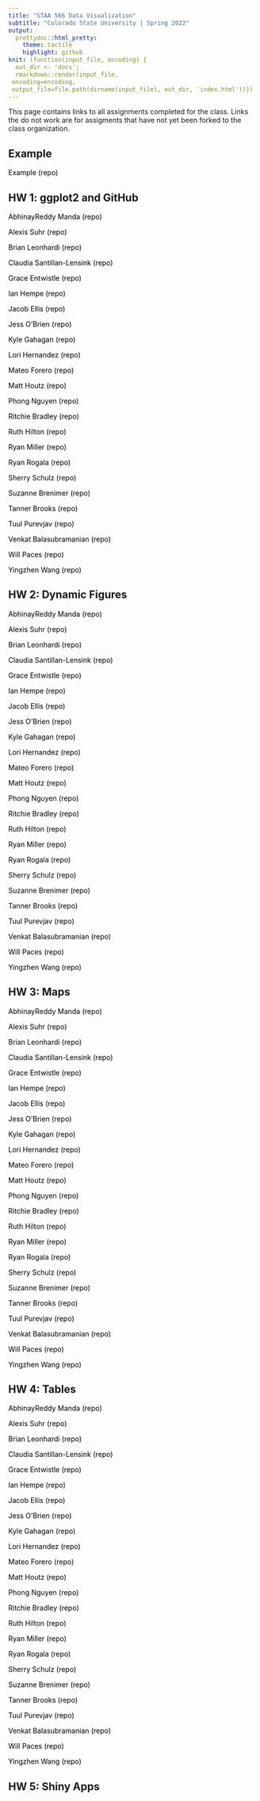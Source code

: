 ```yaml
---
title: "STAA 566 Data Visualization"
subtitle: "Colorado State University | Spring 2022"
output:
  prettydoc::html_pretty:
    theme: tactile
    highlight: github
knit: (function(input_file, encoding) {
  out_dir <- 'docs';
  rmarkdown::render(input_file,
 encoding=encoding,
 output_file=file.path(dirname(input_file), out_dir, 'index.html'))})
---
```


<style>

h1.title {
  color: black;
}

h2.subtitle {
  color: black;
}


a:link {
  color: black; 
  background-color: transparent; 
  text-decoration: none;
}

a:visited {
  color: black;
  background-color: transparent;
  text-decoration: none;
}

a:hover {
  color: black;
  background-color: transparent;
  text-decoration: underline;
}

a:active {
  color: black;
  background-color: transparent;
  text-decoration: underline;
}
</style>

This page contains links to all assignments completed for the class. Links the do not work are for assigments that have not yet been forked to the class organization.

## Example

[Example](https://staa566-csu-sp2022.github.io/HW1_Wilson_Ander/) [(repo)](https://github.com/staa566-csu-sp2022/HW1_Wilson_Ander)

## HW 1: ggplot2 and GitHub

[AbhinayReddy Manda](https://staa566-csu-sp2022.github.io/HW1_Manda_AbhinayReddy)	[(repo)](https://github.com/staa566-csu-sp2022/HW1_Manda_AbhinayReddy)

[Alexis Suhr](https://staa566-csu-sp2022.github.io/HW1_Suhr_Alexis)	[(repo)](https://github.com/staa566-csu-sp2022/HW1_Suhr_Alexis)

[Brian Leonhardi](https://staa566-csu-sp2022.github.io/HW1_Leonhardi_Brian)	[(repo)](https://github.com/staa566-csu-sp2022/HW1_Leonhardi_Brian)

[Claudia Santillan-Lensink](https://staa566-csu-sp2022.github.io/HW1_Santillan-Lensink_Claudia)	[(repo)](https://github.com/staa566-csu-sp2022/HW1_Santillan-Lensink_Claudia)

[Grace Entwistle](https://staa566-csu-sp2022.github.io/HW1_Entwistle_Grace)	[(repo)](https://github.com/staa566-csu-sp2022/HW1_Entwistle_Grace)

[Ian Hempe](https://staa566-csu-sp2022.github.io/HW1_Hempe_Ian)	[(repo)](https://github.com/staa566-csu-sp2022/HW1_Hempe_Ian)

[Jacob Ellis](https://staa566-csu-sp2022.github.io/HW1_Ellis_Jacob)	[(repo)](https://github.com/staa566-csu-sp2022/HW1_Ellis_Jacob)

[Jess O'Brien](https://staa566-csu-sp2022.github.io/HW1_OBrien_Jess)	[(repo)](https://github.com/staa566-csu-sp2022/HW1_OBrien_Jess)

[Kyle Gahagan](https://staa566-csu-sp2022.github.io/HW1_Gahagan_Kyle)	[(repo)](https://github.com/staa566-csu-sp2022/HW1_Gahagan_Kyle)

[Lori Hernandez](https://staa566-csu-sp2022.github.io/HW1_Hernandez_Lori)	[(repo)](https://github.com/staa566-csu-sp2022/HW1_Hernandez_Lori)

[Mateo Forero](https://staa566-csu-sp2022.github.io/HW1_Forero_Mateo)	[(repo)](https://github.com/staa566-csu-sp2022/HW1_Forero_Mateo)

[Matt Houtz](https://staa566-csu-sp2022.github.io/HW1_Houtz_Matt)	[(repo)](https://github.com/staa566-csu-sp2022/HW1_Houtz_Matt)

[Phong Nguyen](https://staa566-csu-sp2022.github.io/HW1_Nguyen_Phong)	[(repo)](https://github.com/staa566-csu-sp2022/HW1_Nguyen_Phong)

[Ritchie Bradley](https://staa566-csu-sp2022.github.io/HW1_Bradley_Ritchie)	[(repo)](https://github.com/staa566-csu-sp2022/HW1_Bradley_Ritchie)

[Ruth Hilton](https://staa566-csu-sp2022.github.io/HW1_Hilton_Ruth)	[(repo)](https://github.com/staa566-csu-sp2022/HW1_Hilton_Ruth)

[Ryan Miller](https://staa566-csu-sp2022.github.io/HW1_Miller_Ryan)	[(repo)](https://github.com/staa566-csu-sp2022/HW1_Miller_Ryan)

[Ryan Rogala](https://staa566-csu-sp2022.github.io/HW1_Rogala_Ryan)	[(repo)](https://github.com/staa566-csu-sp2022/HW1_Rogala_Ryan)

[Sherry Schulz](https://staa566-csu-sp2022.github.io/HW1_Schulz_Sherry)	[(repo)](https://github.com/staa566-csu-sp2022/HW1_Schulz_Sherry)

[Suzanne Brenimer](https://staa566-csu-sp2022.github.io/HW1_Brenimer_Suzanne)	[(repo)](https://github.com/staa566-csu-sp2022/HW1_Brenimer_Suzanne)

[Tanner Brooks](https://staa566-csu-sp2022.github.io/HW1_Brooks_Tanner)	[(repo)](https://github.com/staa566-csu-sp2022/HW1_Brooks_Tanner)

[Tuul Purevjav](https://staa566-csu-sp2022.github.io/HW1_Purevjav_Tuul)	[(repo)](https://github.com/staa566-csu-sp2022/HW1_Purevjav_Tuul)

[Venkat Balasubramanian](https://staa566-csu-sp2022.github.io/HW1__Balasubramanian_Venkataraman)	[(repo)](https://github.com/staa566-csu-sp2022/HW1__Balasubramanian_Venkataraman)

[Will Paces](https://staa566-csu-sp2022.github.io/HW1_Paces_Will)	[(repo)](https://github.com/staa566-csu-sp2022/HW1_Paces_Will)

[Yingzhen Wang](https://staa566-csu-sp2022.github.io/HW1_Wang_Yingzhen)	[(repo)](https://github.com/staa566-csu-sp2022/HW1_Wang_Yingzhen)

## HW 2: Dynamic Figures

[AbhinayReddy Manda](https://staa566-csu-sp2022.github.io/HW2_Manda_AbhinayReddy)	[(repo)](https://github.com/staa566-csu-sp2022/HW2_Manda_AbhinayReddy)

[Alexis Suhr](https://staa566-csu-sp2022.github.io/HW2_Suhr_Alexis)	[(repo)](https://github.com/staa566-csu-sp2022/HW2_Suhr_Alexis)

[Brian Leonhardi](https://staa566-csu-sp2022.github.io/HW2_Leonhardi_Brian)	[(repo)](https://github.com/staa566-csu-sp2022/HW2_Leonhardi_Brian)

[Claudia Santillan-Lensink](https://staa566-csu-sp2022.github.io/HW2_Santillan-Lensink_Claudia)	[(repo)](https://github.com/staa566-csu-sp2022/HW2_Santillan-Lensink_Claudia)

[Grace Entwistle](https://staa566-csu-sp2022.github.io/HW2_Entwistle_Grace)	[(repo)](https://github.com/staa566-csu-sp2022/HW2_Entwistle_Grace)

[Ian Hempe](https://staa566-csu-sp2022.github.io/HW2_Hempe_Ian)	[(repo)](https://github.com/staa566-csu-sp2022/HW2_Hempe_Ian)

[Jacob Ellis](https://staa566-csu-sp2022.github.io/HW2_Ellis_Jacob)	[(repo)](https://github.com/staa566-csu-sp2022/HW2_Ellis_Jacob)

[Jess O'Brien](https://staa566-csu-sp2022.github.io/HW2_OBrien_Jess)	[(repo)](https://github.com/staa566-csu-sp2022/HW2_OBrien_Jess)

[Kyle Gahagan](https://staa566-csu-sp2022.github.io/HW2_Gahagan_Kyle)	[(repo)](https://github.com/staa566-csu-sp2022/HW2_Gahagan_Kyle)

[Lori Hernandez](https://staa566-csu-sp2022.github.io/HW2_Hernandez_Lori)	[(repo)](https://github.com/staa566-csu-sp2022/HW2_Hernandez_Lori)

[Mateo Forero](https://staa566-csu-sp2022.github.io/HW2_Forero_Mateo)	[(repo)](https://github.com/staa566-csu-sp2022/HW2_Forero_Mateo)

[Matt Houtz](https://staa566-csu-sp2022.github.io/HW2_Houtz_Matt)	[(repo)](https://github.com/staa566-csu-sp2022/HW2_Houtz_Matt)

[Phong Nguyen](https://staa566-csu-sp2022.github.io/HW2_Nguyen_Phong)	[(repo)](https://github.com/staa566-csu-sp2022/HW2_Nguyen_Phong)

[Ritchie Bradley](https://staa566-csu-sp2022.github.io/HW2_Bradley_Ritchie)	[(repo)](https://github.com/staa566-csu-sp2022/HW2_Bradley_Ritchie)

[Ruth Hilton](https://staa566-csu-sp2022.github.io/HW2_Hilton_Ruth)	[(repo)](https://github.com/staa566-csu-sp2022/HW2_Hilton_Ruth)

[Ryan Miller](https://staa566-csu-sp2022.github.io/HW2_Miller_Ryan)	[(repo)](https://github.com/staa566-csu-sp2022/HW2_Miller_Ryan)

[Ryan Rogala](https://staa566-csu-sp2022.github.io/HW2_Rogala_Ryan)	[(repo)](https://github.com/staa566-csu-sp2022/HW2_Rogala_Ryan)

[Sherry Schulz](https://staa566-csu-sp2022.github.io/HW2_Schulz_Sherry)	[(repo)](https://github.com/staa566-csu-sp2022/HW2_Schulz_Sherry)

[Suzanne Brenimer](https://staa566-csu-sp2022.github.io/HW2_Brenimer_Suzanne)	[(repo)](https://github.com/staa566-csu-sp2022/HW2_Brenimer_Suzanne)

[Tanner Brooks](https://staa566-csu-sp2022.github.io/HW2_Brooks_Tanner)	[(repo)](https://github.com/staa566-csu-sp2022/HW2_Brooks_Tanner)

[Tuul Purevjav](https://staa566-csu-sp2022.github.io/HW2_Purevjav_Tuul)	[(repo)](https://github.com/staa566-csu-sp2022/HW2_Purevjav_Tuul)

[Venkat Balasubramanian](https://staa566-csu-sp2022.github.io/HW2__Balasubramanian_Venkataraman)	[(repo)](https://github.com/staa566-csu-sp2022/HW2__Balasubramanian_Venkataraman)

[Will Paces](https://staa566-csu-sp2022.github.io/HW2_Paces_Will)	[(repo)](https://github.com/staa566-csu-sp2022/HW2_Paces_Will)

[Yingzhen Wang](https://staa566-csu-sp2022.github.io/HW2_Wang_Yingzhen)	[(repo)](https://github.com/staa566-csu-sp2022/HW2_Wang_Yingzhen)


## HW 3: Maps

[AbhinayReddy Manda](https://staa566-csu-sp2022.github.io/HW3_Manda_AbhinayReddy)	[(repo)](https://github.com/staa566-csu-sp2022/HW3_Manda_AbhinayReddy)

[Alexis Suhr](https://staa566-csu-sp2022.github.io/HW3_Suhr_Alexis)	[(repo)](https://github.com/staa566-csu-sp2022/HW3_Suhr_Alexis)

[Brian Leonhardi](https://staa566-csu-sp2022.github.io/HW3_Leonhardi_Brian)	[(repo)](https://github.com/staa566-csu-sp2022/HW3_Leonhardi_Brian)

[Claudia Santillan-Lensink](https://staa566-csu-sp2022.github.io/HW3_Santillan-Lensink_Claudia)	[(repo)](https://github.com/staa566-csu-sp2022/HW3_Santillan-Lensink_Claudia)

[Grace Entwistle](https://staa566-csu-sp2022.github.io/HW3_Entwistle_Grace)	[(repo)](https://github.com/staa566-csu-sp2022/HW3_Entwistle_Grace)

[Ian Hempe](https://staa566-csu-sp2022.github.io/HW3_Hempe_Ian)	[(repo)](https://github.com/staa566-csu-sp2022/HW3_Hempe_Ian)

[Jacob Ellis](https://staa566-csu-sp2022.github.io/HW3_Ellis_Jacob)	[(repo)](https://github.com/staa566-csu-sp2022/HW3_Ellis_Jacob)

[Jess O'Brien](https://staa566-csu-sp2022.github.io/HW3_OBrien_Jess)	[(repo)](https://github.com/staa566-csu-sp2022/HW3_OBrien_Jess)

[Kyle Gahagan](https://staa566-csu-sp2022.github.io/HW3_Gahagan_Kyle)	[(repo)](https://github.com/staa566-csu-sp2022/HW3_Gahagan_Kyle)

[Lori Hernandez](https://staa566-csu-sp2022.github.io/HW3_Hernandez_Lori)	[(repo)](https://github.com/staa566-csu-sp2022/HW3_Hernandez_Lori)

[Mateo Forero](https://staa566-csu-sp2022.github.io/HW3_Forero_Mateo)	[(repo)](https://github.com/staa566-csu-sp2022/HW3_Forero_Mateo)

[Matt Houtz](https://staa566-csu-sp2022.github.io/HW3_Houtz_Matt)	[(repo)](https://github.com/staa566-csu-sp2022/HW3_Houtz_Matt)

[Phong Nguyen](https://staa566-csu-sp2022.github.io/HW3_Nguyen_Phong)	[(repo)](https://github.com/staa566-csu-sp2022/HW3_Nguyen_Phong)

[Ritchie Bradley](https://staa566-csu-sp2022.github.io/HW3_Bradley_Ritchie)	[(repo)](https://github.com/staa566-csu-sp2022/HW3_Bradley_Ritchie)

[Ruth Hilton](https://staa566-csu-sp2022.github.io/HW3_Hilton_Ruth)	[(repo)](https://github.com/staa566-csu-sp2022/HW3_Hilton_Ruth)

[Ryan Miller](https://staa566-csu-sp2022.github.io/HW3_Miller_Ryan)	[(repo)](https://github.com/staa566-csu-sp2022/HW3_Miller_Ryan)

[Ryan Rogala](https://staa566-csu-sp2022.github.io/HW3_Rogala_Ryan)	[(repo)](https://github.com/staa566-csu-sp2022/HW3_Rogala_Ryan)

[Sherry Schulz](https://staa566-csu-sp2022.github.io/HW3_Schulz_Sherry)	[(repo)](https://github.com/staa566-csu-sp2022/HW3_Schulz_Sherry)

[Suzanne Brenimer](https://staa566-csu-sp2022.github.io/HW3_Brenimer_Suzanne)	[(repo)](https://github.com/staa566-csu-sp2022/HW3_Brenimer_Suzanne)

[Tanner Brooks](https://staa566-csu-sp2022.github.io/HW3_Brooks_Tanner)	[(repo)](https://github.com/staa566-csu-sp2022/HW3_Brooks_Tanner)

[Tuul Purevjav](https://staa566-csu-sp2022.github.io/HW3_Purevjav_Tuul)	[(repo)](https://github.com/staa566-csu-sp2022/HW3_Purevjav_Tuul)

[Venkat Balasubramanian](https://staa566-csu-sp2022.github.io/HW3__Balasubramanian_Venkataraman)	[(repo)](https://github.com/staa566-csu-sp2022/HW3__Balasubramanian_Venkataraman)

[Will Paces](https://staa566-csu-sp2022.github.io/HW3_Paces_Will)	[(repo)](https://github.com/staa566-csu-sp2022/HW3_Paces_Will)

[Yingzhen Wang](https://staa566-csu-sp2022.github.io/HW3_Wang_Yingzhen)	[(repo)](https://github.com/staa566-csu-sp2022/HW3_Wang_Yingzhen)


## HW 4: Tables

[AbhinayReddy Manda](https://staa566-csu-sp2022.github.io/HW4_Manda_AbhinayReddy)	[(repo)](https://github.com/staa566-csu-sp2022/HW4_Manda_AbhinayReddy)

[Alexis Suhr](https://staa566-csu-sp2022.github.io/HW4_Suhr_Alexis)	[(repo)](https://github.com/staa566-csu-sp2022/HW4_Suhr_Alexis)

[Brian Leonhardi](https://staa566-csu-sp2022.github.io/HW4_Leonhardi_Brian)	[(repo)](https://github.com/staa566-csu-sp2022/HW4_Leonhardi_Brian)

[Claudia Santillan-Lensink](https://staa566-csu-sp2022.github.io/HW4_Santillan-Lensink_Claudia)	[(repo)](https://github.com/staa566-csu-sp2022/HW4_Santillan-Lensink_Claudia)

[Grace Entwistle](https://staa566-csu-sp2022.github.io/HW4_Entwistle_Grace)	[(repo)](https://github.com/staa566-csu-sp2022/HW4_Entwistle_Grace)

[Ian Hempe](https://staa566-csu-sp2022.github.io/HW4_Hempe_Ian)	[(repo)](https://github.com/staa566-csu-sp2022/HW4_Hempe_Ian)

[Jacob Ellis](https://staa566-csu-sp2022.github.io/HW4_Ellis_Jacob)	[(repo)](https://github.com/staa566-csu-sp2022/HW4_Ellis_Jacob)

[Jess O'Brien](https://staa566-csu-sp2022.github.io/HW4_OBrien_Jess)	[(repo)](https://github.com/staa566-csu-sp2022/HW4_OBrien_Jess)

[Kyle Gahagan](https://staa566-csu-sp2022.github.io/HW4_Gahagan_Kyle)	[(repo)](https://github.com/staa566-csu-sp2022/HW4_Gahagan_Kyle)

[Lori Hernandez](https://staa566-csu-sp2022.github.io/HW4_Hernandez_Lori)	[(repo)](https://github.com/staa566-csu-sp2022/HW4_Hernandez_Lori)

[Mateo Forero](https://staa566-csu-sp2022.github.io/HW4_Forero_Mateo)	[(repo)](https://github.com/staa566-csu-sp2022/HW4_Forero_Mateo)

[Matt Houtz](https://staa566-csu-sp2022.github.io/HW4_Houtz_Matt)	[(repo)](https://github.com/staa566-csu-sp2022/HW4_Houtz_Matt)

[Phong Nguyen](https://staa566-csu-sp2022.github.io/HW4_Nguyen_Phong)	[(repo)](https://github.com/staa566-csu-sp2022/HW4_Nguyen_Phong)

[Ritchie Bradley](https://staa566-csu-sp2022.github.io/HW4_Bradley_Ritchie)	[(repo)](https://github.com/staa566-csu-sp2022/HW4_Bradley_Ritchie)

[Ruth Hilton](https://staa566-csu-sp2022.github.io/HW4_Hilton_Ruth)	[(repo)](https://github.com/staa566-csu-sp2022/HW4_Hilton_Ruth)

[Ryan Miller](https://staa566-csu-sp2022.github.io/HW4_Miller_Ryan)	[(repo)](https://github.com/staa566-csu-sp2022/HW4_Miller_Ryan)

[Ryan Rogala](https://staa566-csu-sp2022.github.io/HW4_Rogala_Ryan)	[(repo)](https://github.com/staa566-csu-sp2022/HW4_Rogala_Ryan)

[Sherry Schulz](https://staa566-csu-sp2022.github.io/HW4_Schulz_Sherry)	[(repo)](https://github.com/staa566-csu-sp2022/HW4_Schulz_Sherry)

[Suzanne Brenimer](https://staa566-csu-sp2022.github.io/HW4_Brenimer_Suzanne)	[(repo)](https://github.com/staa566-csu-sp2022/HW4_Brenimer_Suzanne)

[Tanner Brooks](https://staa566-csu-sp2022.github.io/HW4_Brooks_Tanner)	[(repo)](https://github.com/staa566-csu-sp2022/HW4_Brooks_Tanner)

[Tuul Purevjav](https://staa566-csu-sp2022.github.io/HW4_Purevjav_Tuul)	[(repo)](https://github.com/staa566-csu-sp2022/HW4_Purevjav_Tuul)

[Venkat Balasubramanian](https://staa566-csu-sp2022.github.io/HW4__Balasubramanian_Venkataraman)	[(repo)](https://github.com/staa566-csu-sp2022/HW4__Balasubramanian_Venkataraman)

[Will Paces](https://staa566-csu-sp2022.github.io/HW4_Paces_Will)	[(repo)](https://github.com/staa566-csu-sp2022/HW4_Paces_Will)

[Yingzhen Wang](https://staa566-csu-sp2022.github.io/HW4_Wang_Yingzhen)	[(repo)](https://github.com/staa566-csu-sp2022/HW4_Wang_Yingzhen)


## HW 5: Shiny Apps

